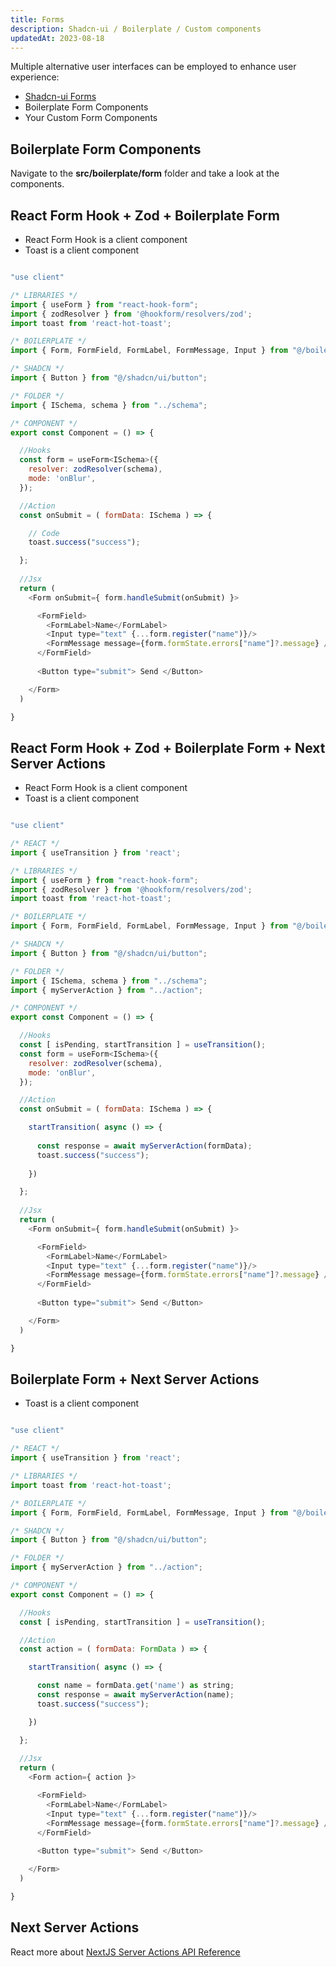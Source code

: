 ```yaml
---
title: Forms
description: Shadcn-ui / Boilerplate / Custom components
updatedAt: 2023-08-18
---
```


Multiple alternative user interfaces can be employed to enhance user experience:

* [Shadcn-ui Forms](https://ui.shadcn.com/docs/components/form)
* Boilerplate Form Components
* Your Custom Form Components

## Boilerplate Form Components

Navigate to the **src/boilerplate/form** folder and take a look at the components.

## React Form Hook + Zod + Boilerplate Form

* React Form Hook is a client component
* Toast is a client component

``` js

"use client"

/* LIBRARIES */
import { useForm } from "react-hook-form";
import { zodResolver } from '@hookform/resolvers/zod';
import toast from 'react-hot-toast';

/* BOILERPLATE */
import { Form, FormField, FormLabel, FormMessage, Input } from "@/boilerplate/form";

/* SHADCN */
import { Button } from "@/shadcn/ui/button";

/* FOLDER */
import { ISchema, schema } from "../schema";

/* COMPONENT */
export const Component = () => {

  //Hooks
  const form = useForm<ISchema>({
    resolver: zodResolver(schema),
    mode: 'onBlur',
  });

  //Action
  const onSubmit = ( formData: ISchema ) => {

    // Code
    toast.success("success");

  };
  
  //Jsx
  return (
    <Form onSubmit={ form.handleSubmit(onSubmit) }>

      <FormField>
        <FormLabel>Name</FormLabel>
        <Input type="text" {...form.register("name")}/>
        <FormMessage message={form.formState.errors["name"]?.message} /> 
      </FormField>
      
      <Button type="submit"> Send </Button>

    </Form>
  )

}

```

## React Form Hook + Zod + Boilerplate Form + Next Server Actions

* React Form Hook is a client component
* Toast is a client component

``` js

"use client"

/* REACT */
import { useTransition } from 'react';

/* LIBRARIES */
import { useForm } from "react-hook-form";
import { zodResolver } from '@hookform/resolvers/zod';
import toast from 'react-hot-toast';

/* BOILERPLATE */
import { Form, FormField, FormLabel, FormMessage, Input } from "@/boilerplate/form";

/* SHADCN */
import { Button } from "@/shadcn/ui/button";

/* FOLDER */
import { ISchema, schema } from "../schema";
import { myServerAction } from "../action";

/* COMPONENT */
export const Component = () => {

  //Hooks
  const [ isPending, startTransition ] = useTransition();
  const form = useForm<ISchema>({
    resolver: zodResolver(schema),
    mode: 'onBlur',
  });

  //Action
  const onSubmit = ( formData: ISchema ) => {

    startTransition( async () => {
  
      const response = await myServerAction(formData);
      toast.success("success");
  
    })

  };
  
  //Jsx
  return (
    <Form onSubmit={ form.handleSubmit(onSubmit) }>

      <FormField>
        <FormLabel>Name</FormLabel>
        <Input type="text" {...form.register("name")}/>
        <FormMessage message={form.formState.errors["name"]?.message} /> 
      </FormField>
      
      <Button type="submit"> Send </Button>

    </Form>
  )

}

```

## Boilerplate Form + Next Server Actions

* Toast is a client component

``` js

"use client"

/* REACT */
import { useTransition } from 'react';

/* LIBRARIES */
import toast from 'react-hot-toast';

/* BOILERPLATE */
import { Form, FormField, FormLabel, FormMessage, Input } from "@/boilerplate/form";

/* SHADCN */
import { Button } from "@/shadcn/ui/button";

/* FOLDER */
import { myServerAction } from "../action";

/* COMPONENT */
export const Component = () => {

  //Hooks
  const [ isPending, startTransition ] = useTransition();

  //Action
  const action = ( formData: FormData ) => {

    startTransition( async () => {

      const name = formData.get('name') as string;
      const response = await myServerAction(name);
      toast.success("success");

    })

  };
  
  //Jsx
  return (
    <Form action={ action }>

      <FormField>
        <FormLabel>Name</FormLabel>
        <Input type="text" {...form.register("name")}/>
        <FormMessage message={form.formState.errors["name"]?.message} /> 
      </FormField>
      
      <Button type="submit"> Send </Button>

    </Form>
  )

}

```

## Next Server Actions

React more about [NextJS Server Actions API Reference](https://nextjs.org/docs/app/api-reference/functions/server-actions)
